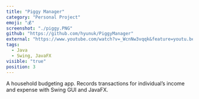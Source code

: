 ```yaml
---
title: "Piggy Manager"
category: "Personal Project"
emoji: "💰"
screenshot: "./piggy.PNG"
github: "https://github.com/hyunuk/PiggyManager"
external: "https://www.youtube.com/watch?v=_WcnNw3vqqk&feature=youtu.be"
tags:
  - Java
  - Swing, JavaFX
visible: "true"
position: 3
---
```


A household budgeting app. Records transactions for individual’s income and expense with Swing GUI and JavaFX.